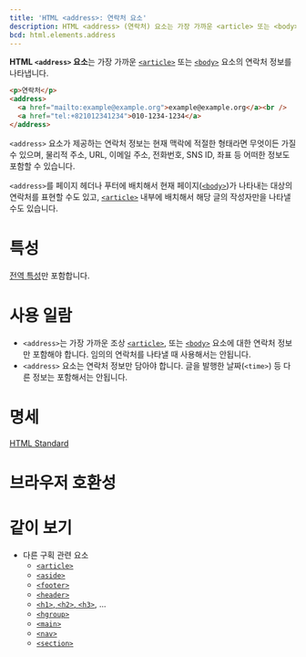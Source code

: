 ```yaml
---
title: 'HTML <address>: 연락처 요소'
description: HTML <address> (연락처) 요소는 가장 가까운 <article> 또는 <body> 요소의 연락처 정보를 나타냅니다.
bcd: html.elements.address
---
```


**HTML `<address>` 요소**는 가장 가까운 [`<article>`](./article) 또는 [`<body>`](./body) 요소의 연락처 정보를 나타냅니다.

```html hidden name=demo
<p>연락처</p>
<address>
  <a href="mailto:example@example.org">example@example.org</a><br />
  <a href="tel:+821012341234">010-1234-1234</a>
</address>
```

<LiveExample height={130} name="demo" />

`<address>` 요소가 제공하는 연락처 정보는 현재 맥락에 적절한 형태라면 무엇이든 가질 수 있으며, 물리적 주소, URL, 이메일 주소, 전화번호, SNS ID, 좌표 등 어떠한 정보도 포함할 수 있습니다.

`<address>`를 페이지 헤더나 푸터에 배치해서 현재 페이지([`<body>`](./body))가 나타내는 대상의 연락처를 표현할 수도 있고, [`<article>`](./article) 내부에 배치해서 해당 글의 작성자만을 나타낼 수도 있습니다.

# 특성

[전역 특성](/docs/Web/HTML/Global_attributes)만 포함합니다.

# 사용 일람

- `<address>`는 가장 가까운 조상 [`<article>`](./article), 또는 [`<body>`](./body) 요소에 대한 연락처 정보만 포함해야 합니다. 임의의 연락처를 나타낼 때 사용해서는 안됩니다.
- `<address>` 요소는 연락처 정보만 담아야 합니다. 글을 발행한 날짜(`<time>`) 등 다른 정보는 포함해서는 안됩니다.

# 명세

[HTML Standard](https://html.spec.whatwg.org/multipage/sections.html#the-address-element)

# 브라우저 호환성

<BrowserCompat data={props.bcd} />

# 같이 보기

- 다른 구획 관련 요소
  - [`<article>`](./article)
  - [`<aside>`](./aside)
  - [`<footer>`](./footer)
  - [`<header>`](./header)
  - [`<h1>`, `<h2>`, `<h3>`](./Heading_Elements), ...
  - [`<hgroup>`](./hgroup)
  - [`<main>`](./main)
  - [`<nav>`](./nav)
  - [`<section>`](./section)
